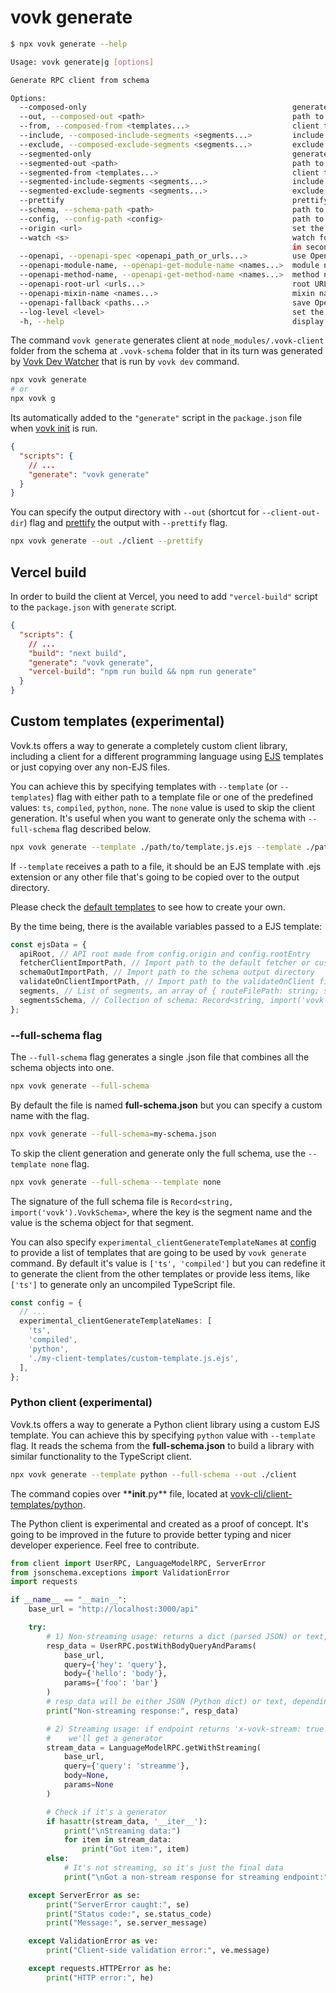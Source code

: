 # vovk generate

```sh filename="Quick CLI Ref"
$ npx vovk generate --help

Usage: vovk generate|g [options]

Generate RPC client from schema

Options:
  --composed-only                                              generate only composed client even if segmented client is enabled
  --out, --composed-out <path>                                 path to output directory for composed client
  --from, --composed-from <templates...>                       client template names for composed client
  --include, --composed-include-segments <segments...>         include segments in composed client
  --exclude, --composed-exclude-segments <segments...>         exclude segments in composed client
  --segmented-only                                             generate only segmented client even if composed client is enabled
  --segmented-out <path>                                       path to output directory for segmented client
  --segmented-from <templates...>                              client template names for segmented client
  --segmented-include-segments <segments...>                   include segments in segmented client
  --segmented-exclude-segments <segments...>                   exclude segments in segmented client
  --prettify                                                   prettify output files
  --schema, --schema-path <path>                               path to schema folder (default: ./.vovk-schema)
  --config, --config-path <config>                             path to config file
  --origin <url>                                               set the origin URL for the generated client
  --watch <s>                                                  watch for changes in schema or openapi spec and regenerate client; accepts a number
                                                               in seconds to throttle the watcher or make an HTTP request to the OpenAPI spec URL
  --openapi, --openapi-spec <openapi_path_or_urls...>          use OpenAPI schema for client generation
  --openapi-module-name, --openapi-get-module-name <names...>  module names corresponding to the index of --openapi option
  --openapi-method-name, --openapi-get-method-name <names...>  method names corresponding to the index of --openapi option
  --openapi-root-url <urls...>                                 root URLs corresponding to the index of --openapi option
  --openapi-mixin-name <names...>                              mixin names corresponding to the index of --openapi option
  --openapi-fallback <paths...>                                save OpenAPI spec and use it as a fallback if URL is not available
  --log-level <level>                                          set the log level
  -h, --help                                                   display help for command
```

The command `vovk generate` generates client at `node_modules/.vovk-client` folder from the schema at `.vovk-schema` folder that in its turn was generated by [Vovk Dev Watcher](/dev/dev) that is run by `vovk dev` command.

```sh
npx vovk generate
# or
npx vovk g
```

Its automatically added to the `"generate"` script in the `package.json` file when [vovk init](/cli/init) is run.

```json
{
  "scripts": {
    // ...
    "generate": "vovk generate"
  }
}
```

You can specify the output directory with `--out` (shortcut for `--client-out-dir`) flag and [prettify](https://prettier.io/) the output with `--prettify` flag.

```sh
npx vovk generate --out ./client --prettify
```

## Vercel build

In order to build the client at Vercel, you need to add `"vercel-build"` script to the `package.json` with `generate` script.

```json
{
  "scripts": {
    // ...
    "build": "next build",
    "generate": "vovk generate",
    "vercel-build": "npm run build && npm run generate"
  }
}
```

## Custom templates (experimental)

Vovk.ts offers a way to generate a completely custom client library, including a client for a different programming language using [EJS](https://www.npmjs.com/package/ejs) templates or just copying over any non-EJS files.

You can achieve this by specifying templates with `--template` (or `--templates`) flag with either path to a template file or one of the predefined values: `ts`, `compiled`, `python`, `none`. The `none` value is used to skip the client generation. It's useful when you want to generate only the schema with `--full-schema` flag described below.

```sh
npx vovk generate --template ./path/to/template.js.ejs --template ./path/to/another-template.py.ejs --template ts
```

If `--template` receives a path to a file, it should be an EJS template with .ejs extension or any other file that's going to be copied over to the output directory.

Please check the [default templates](https://github.com/finom/vovk/tree/main/packages/vovk-cli/client-templates) to see how to create your own.

By the time being, there is the available variables passed to a EJS template:

```ts
const ejsData = {
  apiRoot, // API root made from config.origin and config.rootEntry
  fetcherClientImportPath, // Import path to the default fetcher or custom fetcher defined as config.fetcher
  schemaOutImportPath, // Import path to the schema output directory
  validateOnClientImportPath, // Import path to the validateOnClient file
  segments, // List of segments, an array of { routeFilePath: string; segmentName: string; segmentImportPath: string; }
  segmentsSchema, // Collection of schema: Record<string, import('vovk').VovkSchema>
};
```

### --full-schema flag

The `--full-schema` flag generates a single .json file that combines all the schema objects into one.

```sh
npx vovk generate --full-schema
```

By default the file is named **full-schema.json** but you can specify a custom name with the flag.

```sh
npx vovk generate --full-schema=my-schema.json
```

To skip the client generation and generate only the full schema, use the `--template none` flag.

```sh
npx vovk generate --full-schema --template none
```

The signature of the full schema file is `Record<string, import('vovk').VovkSchema>`, where the key is the segment name and the value is the schema object for that segment.

You can also specify `experimental_clientGenerateTemplateNames` at [config](/config) to provide a list of templates that are going to be used by `vovk generate` command. By default it's value is `['ts', 'compiled']` but you can redefine it to generate the client from the other templates or provide less items, like `['ts']` to generate only an uncompiled TypeScript file.

```ts
const config = {
  // ...
  experimental_clientGenerateTemplateNames: [
    'ts',
    'compiled',
    'python',
    './my-client-templates/custom-template.js.ejs',
  ],
};
```

### Python client (experimental)

Vovk.ts offers a way to generate a Python client library using a custom EJS template. You can achieve this by specifying `python` value with `--template` flag. It reads the schema from the **full-schema.json** to build a library with similar functionality to the TypeScript client.

```sh
npx vovk generate --template python --full-schema --out ./client
```

The command copies over \***\*init**.py\*\* file, located at [vovk-cli/client-templates/python](https://github.com/finom/vovk/tree/main/packages/vovk-cli/client-templates).

The Python client is experimental and created as a proof of concept. It's going to be improved in the future to provide better typing and nicer developer experience. Feel free to contribute.

```py
from client import UserRPC, LanguageModelRPC, ServerError
from jsonschema.exceptions import ValidationError
import requests

if __name__ == "__main__":
    base_url = "http://localhost:3000/api"

    try:
        # 1) Non-streaming usage: returns a dict (parsed JSON) or text, etc.
        resp_data = UserRPC.postWithBodyQueryAndParams(
            base_url,
            query={'hey': 'query'},
            body={'hello': 'body'},
            params={'foo': 'bar'}
        )
        # resp_data will be either JSON (Python dict) or text, depending on the content type
        print("Non-streaming response:", resp_data)

        # 2) Streaming usage: if endpoint returns 'x-vovk-stream: true'
        #    we'll get a generator
        stream_data = LanguageModelRPC.getWithStreaming(
            base_url,
            query={'query': 'streamme'},
            body=None,
            params=None
        )

        # Check if it's a generator
        if hasattr(stream_data, '__iter__'):
            print("\nStreaming data:")
            for item in stream_data:
                print("Got item:", item)
        else:
            # It's not streaming, so it's just the final data
            print("\nGot a non-stream response for streaming endpoint:", stream_data)

    except ServerError as se:
        print("ServerError caught:", se)
        print("Status code:", se.status_code)
        print("Message:", se.server_message)

    except ValidationError as ve:
        print("Client-side validation error:", ve.message)

    except requests.HTTPError as he:
        print("HTTP error:", he)
```
